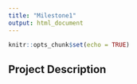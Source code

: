 ```yaml
---
title: "Milestone1"
output: html_document
---
```


```r
knitr::opts_chunk$set(echo = TRUE)
```

## Project Description 


